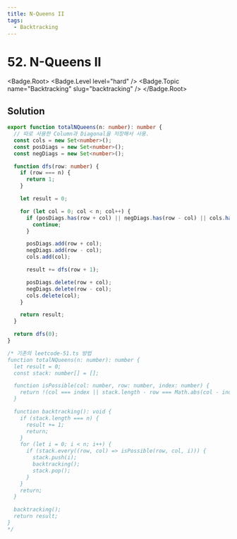 ```yaml
---
title: N-Queens II
tags:
  - Backtracking
---
```


# 52. N-Queens II

<Badge.Root>
  <Badge.Level level="hard" />
  <Badge.Topic name="Backtracking" slug="backtracking" />
</Badge.Root>

## Solution

```typescript filename="solution.ts" copy
export function totalNQueens(n: number): number {
  // 따로 사용한 Column과 Diagonal을 저장해서 사용.
  const cols = new Set<number>();
  const posDiags = new Set<number>();
  const negDiags = new Set<number>();

  function dfs(row: number) {
    if (row === n) {
      return 1;
    }

    let result = 0;

    for (let col = 0; col < n; col++) {
      if (posDiags.has(row + col) || negDiags.has(row - col) || cols.has(col)) {
        continue;
      }

      posDiags.add(row + col);
      negDiags.add(row - col);
      cols.add(col);

      result += dfs(row + 1);

      posDiags.delete(row + col);
      negDiags.delete(row - col);
      cols.delete(col);
    }

    return result;
  }

  return dfs(0);
}

/* 기존의 leetcode-51.ts 방법
function totalNQueens(n: number): number {
  let result = 0;
  const stack: number[] = [];

  function isPossible(col: number, row: number, index: number) {
    return !(col === index || stack.length - row === Math.abs(col - index));
  }

  function backtracking(): void {
    if (stack.length === n) {
      result += 1;
      return;
    }
    for (let i = 0; i < n; i++) {
      if (stack.every((row, col) => isPossible(row, col, i))) {
        stack.push(i);
        backtracking();
        stack.pop();
      }
    }
    return;
  }

  backtracking();
  return result;
}
*/
```

<ProblemLink
  codingSite="leetcode"
  href="https://leetcode.com/problems/n-queens-ii/"
  title="N-Queens II"
/>
